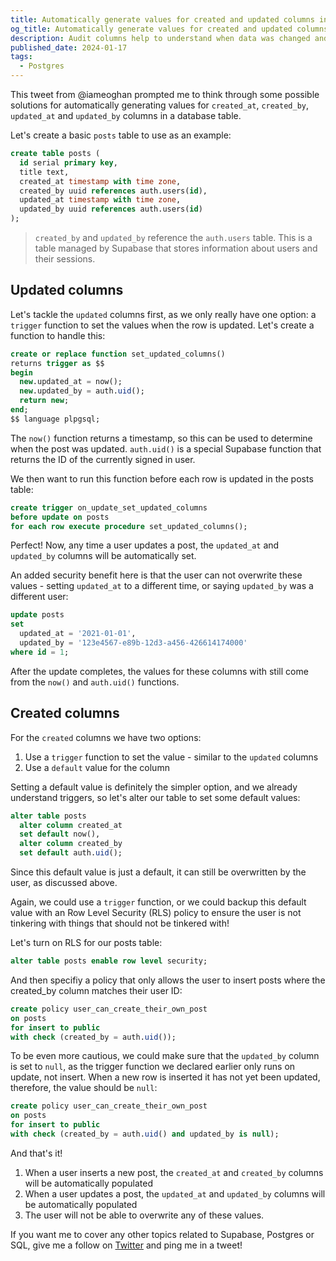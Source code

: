 ```yaml
---
title: Automatically generate values for created and updated columns in Postgres
og_title: Automatically generate values for created and updated columns in Postgres
description: Audit columns help to understand when data was changed and by whom. In this article, we explore some options for automatically generating values for created_at, created_by, updated_at and updated_by columns in a postgres database table.
published_date: 2024-01-17
tags:
  - Postgres
---
```



This tweet from @iameoghan prompted me to think through some possible solutions for automatically generating values for `created_at`, `created_by`, `updated_at` and `updated_by` columns in a database table.

<div class="mx-auto flex justify-center">
  <Tweet id="1747426351743914413" />
</div>

Let's create a basic `posts` table to use as an example:

```sql
create table posts (
  id serial primary key,
  title text,
  created_at timestamp with time zone,
  created_by uuid references auth.users(id),
  updated_at timestamp with time zone,
  updated_by uuid references auth.users(id)
);
```

> `created_by` and `updated_by` reference the `auth.users` table. This is a table managed by Supabase that stores information about users and their sessions.

## Updated columns

Let's tackle the `updated` columns first, as we only really have one option: a `trigger` function to set the values when the row is updated. Let's create a function to handle this:

```sql
create or replace function set_updated_columns()
returns trigger as $$
begin
  new.updated_at = now();
  new.updated_by = auth.uid();
  return new;
end;
$$ language plpgsql;
```

The `now()` function returns a timestamp, so this can be used to determine when the post was updated. `auth.uid()` is a special Supabase function that returns the ID of the currently signed in user.

We then want to run this function before each row is updated in the posts table:

```sql
create trigger on_update_set_updated_columns
before update on posts
for each row execute procedure set_updated_columns();
```

Perfect! Now, any time a user updates a post, the `updated_at` and `updated_by` columns will be automatically set.

An added security benefit here is that the user can not overwrite these values - setting `updated_at` to a different time, or saying `updated_by` was a different user:

```sql
update posts
set
  updated_at = '2021-01-01',
  updated_by = '123e4567-e89b-12d3-a456-426614174000'
where id = 1;
```

After the update completes, the values for these columns with still come from the `now()` and `auth.uid()` functions.

## Created columns

For the `created` columns we have two options:

1. Use a `trigger` function to set the value - similar to the `updated` columns
2. Use a `default` value for the column

Setting a default value is definitely the simpler option, and we already understand triggers, so let's alter our table to set some default values:

```sql
alter table posts
  alter column created_at
  set default now(),
  alter column created_by
  set default auth.uid();
```

Since this default value is just a default, it can still be overwritten by the user, as discussed above.

Again, we could use a `trigger` function, or we could backup this default value with an Row Level Security (RLS) policy to ensure the user is not tinkering with things that should not be tinkered with!

Let's turn on RLS for our posts table:

```sql
alter table posts enable row level security;
```

And then specifiy a policy that only allows the user to insert posts where the created_by column matches their user ID:

```sql
create policy user_can_create_their_own_post
on posts
for insert to public
with check (created_by = auth.uid());
```

To be even more cautious, we could make sure that the `updated_by` column is set to `null`, as the trigger function we declared earlier only runs on update, not insert. When a new row is inserted it has not yet been updated, therefore, the value should be `null`:

```sql
create policy user_can_create_their_own_post
on posts
for insert to public
with check (created_by = auth.uid() and updated_by is null);
```

And that's it!

1. When a user inserts a new post, the `created_at` and `created_by` columns will be automatically populated
2. When a user updates a post, the `updated_at` and `updated_by` columns will be automatically populated
3. The user will not be able to overwrite any of these values.

If you want me to cover any other topics related to Supabase, Postgres or SQL, give me a follow on [Twitter](https://twitter.com/jonmeyers_io) and ping me in a tweet!
